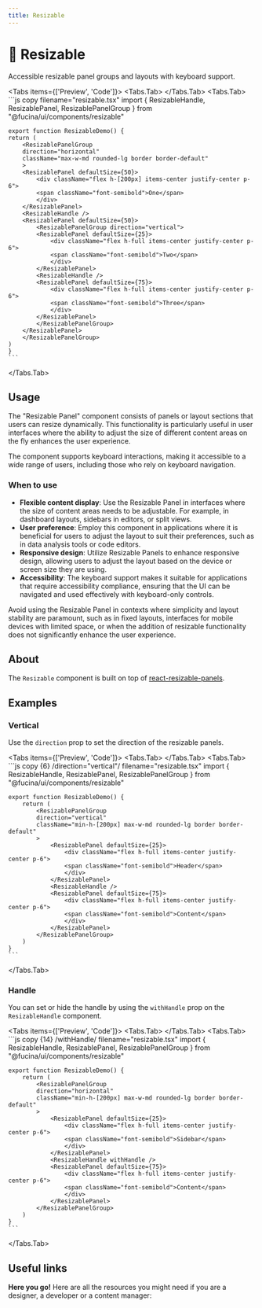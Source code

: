 ```yaml
---
title: Resizable
---
```



# 💠 Resizable

Accessible resizable panel groups and layouts with keyboard support.

<Tabs items={['Preview', 'Code']}>
  <Tabs.Tab>
    <ResizablePreview />
  </Tabs.Tab>
  <Tabs.Tab>
    ```js copy filename="resizable.tsx"
    import { ResizableHandle, ResizablePanel, ResizablePanelGroup } from "@fucina/ui/components/resizable"

    export function ResizableDemo() {
    return (
        <ResizablePanelGroup
        direction="horizontal"
        className="max-w-md rounded-lg border border-default"
        >
        <ResizablePanel defaultSize={50}>
            <div className="flex h-[200px] items-center justify-center p-6">
            <span className="font-semibold">One</span>
            </div>
        </ResizablePanel>
        <ResizableHandle />
        <ResizablePanel defaultSize={50}>
            <ResizablePanelGroup direction="vertical">
            <ResizablePanel defaultSize={25}>
                <div className="flex h-full items-center justify-center p-6">
                <span className="font-semibold">Two</span>
                </div>
            </ResizablePanel>
            <ResizableHandle />
            <ResizablePanel defaultSize={75}>
                <div className="flex h-full items-center justify-center p-6">
                <span className="font-semibold">Three</span>
                </div>
            </ResizablePanel>
            </ResizablePanelGroup>
        </ResizablePanel>
        </ResizablePanelGroup>
    )
    }
    ```

  </Tabs.Tab>
</Tabs>

## Usage

The "Resizable Panel" component consists of panels or layout sections that users can resize dynamically. This functionality is particularly useful in user interfaces where the ability to adjust the size of different content areas on the fly enhances the user experience.

The component supports keyboard interactions, making it accessible to a wide range of users, including those who rely on keyboard navigation.

### When to use

- **Flexible content display**: Use the Resizable Panel in interfaces where the size of content areas needs to be adjustable. For example, in dashboard layouts, sidebars in editors, or split views.
- **User preference**: Employ this component in applications where it is beneficial for users to adjust the layout to suit their preferences, such as in data analysis tools or code editors.
- **Responsive design**: Utilize Resizable Panels to enhance responsive design, allowing users to adjust the layout based on the device or screen size they are using.
- **Accessibility**: The keyboard support makes it suitable for applications that require accessibility compliance, ensuring that the UI can be navigated and used effectively with keyboard-only controls.

Avoid using the Resizable Panel in contexts where simplicity and layout stability are paramount, such as in fixed layouts, interfaces for mobile devices with limited space, or when the addition of resizable functionality does not significantly enhance the user experience.

## About

The `Resizable` component is built on top of [react-resizable-panels](https://github.com/bvaughn/react-resizable-panels).

## Examples

### Vertical

Use the `direction` prop to set the direction of the resizable panels.

<Tabs items={['Preview', 'Code']}>
  <Tabs.Tab>
    <ResizableVertical />
  </Tabs.Tab>
  <Tabs.Tab>
    ```js copy {6} /direction="vertical"/ filename="resizable.tsx"
    import { ResizableHandle, ResizablePanel, ResizablePanelGroup } from "@fucina/ui/components/resizable"

    export function ResizableDemo() {
        return (
            <ResizablePanelGroup
            direction="vertical"
            className="min-h-[200px] max-w-md rounded-lg border border-default"
            >
                <ResizablePanel defaultSize={25}>
                    <div className="flex h-full items-center justify-center p-6">
                    <span className="font-semibold">Header</span>
                    </div>
                </ResizablePanel>
                <ResizableHandle />
                <ResizablePanel defaultSize={75}>
                    <div className="flex h-full items-center justify-center p-6">
                    <span className="font-semibold">Content</span>
                    </div>
                </ResizablePanel>
            </ResizablePanelGroup>
        )
    }
    ```

  </Tabs.Tab>
</Tabs>

### Handle

You can set or hide the handle by using the `withHandle` prop on the `ResizableHandle` component.

<Tabs items={['Preview', 'Code']}>
  <Tabs.Tab>
    <ResizableWithHandle />
  </Tabs.Tab>
  <Tabs.Tab>
    ```js copy {14} /withHandle/ filename="resizable.tsx"
    import { ResizableHandle, ResizablePanel, ResizablePanelGroup } from "@fucina/ui/components/resizable"

    export function ResizableDemo() {
        return (
            <ResizablePanelGroup
            direction="horizontal"
            className="min-h-[200px] max-w-md rounded-lg border border-default"
            >
                <ResizablePanel defaultSize={25}>
                    <div className="flex h-full items-center justify-center p-6">
                    <span className="font-semibold">Sidebar</span>
                    </div>
                </ResizablePanel>
                <ResizableHandle withHandle />
                <ResizablePanel defaultSize={75}>
                    <div className="flex h-full items-center justify-center p-6">
                    <span className="font-semibold">Content</span>
                    </div>
                </ResizablePanel>
            </ResizablePanelGroup>
        )
    }
    ```

  </Tabs.Tab>
</Tabs>

## Useful links

**Here you go!** Here are all the resources you might need if you are a designer, a developer or a content manager:

<Cards className="mt-8">
  <Card
    title="🤖 Storybook"
    href="https://fucina-storybook.vercel.app/?path=/docs/components-resizable--documentation"
  />
  <Card
    title="🪄 Figma"
    href="https://www.figma.com/design/Jfto7FUoU7mSpnv9uESD60/%F0%9F%9F%A0-feely---design-system?node-id=2322-3479&t=nua4UmG9Iu1hfUAm-1"
  />
  <Card
    title="🐝 API Reference"
    href="https://github.com/bvaughn/react-resizable-panels/tree/main/packages/react-resizable-panels"
  />
</Cards>
